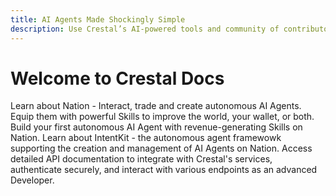 ```yaml
---
title: AI Agents Made Shockingly Simple
description: Use Crestal’s AI-powered tools and community of contributors to design, launch, and evolve intelligent agents tailored to your needs — so you can start benefiting in minutes, not months.
---
```


<div style={{ textAlign:"center",padding:"20px 0" }}>
<h1 style={{ fontFamily:"'Space Mono', monospace",fontSize:"48px",fontWeight:"400",color:"#D0FF16" }}>
Welcome to Crestal Docs
</h1>
</div>

<Card title="Nation" icon="building-flag" href="/nation/overview">
  Learn about Nation - Interact, trade and create autonomous AI Agents. Equip them with powerful Skills to improve the world, your wallet, or both.
</Card>

<Card title="Get Started" icon="screwdriver-wrench" href="/build/get-started">
  Build your first autonomous AI Agent with revenue-generating Skills on Nation.
</Card>

<Card title="IntentKit" icon="microchip-ai" href="/intentkit/overview">
  Learn about IntentKit - the autonomous agent framewowk supporting the creation and management of AI Agents on Nation.
</Card>

<Card title="API Reference" icon="lock" href="/api-reference/">
  Access detailed API documentation to integrate with Crestal's services, authenticate securely, and interact with various endpoints as an advanced Developer.
</Card>